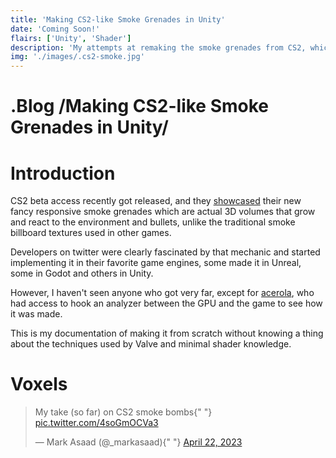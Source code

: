 ```yaml
---
title: 'Making CS2-like Smoke Grenades in Unity'
date: 'Coming Soon!'
flairs: ['Unity', 'Shader']
description: 'My attempts at remaking the smoke grenades from CS2, which are 3D volumes that react with the environment, not your typical smoke billboard textures. (Work in progress..✍️)'
img: './images/.cs2-smoke.jpg'
---
```


<h1>
  <span className="text-primary-dark">.</span>Blog
  <span className="text-primary-dark">/</span>Making CS2-like Smoke Grenades in
  Unity<span className="text-primary-dark">/</span>
</h1>

# Introduction

CS2 beta access recently got released, and they [showcased](https://youtu.be/_y9MpNcAitQ) their new fancy responsive smoke grenades which are actual 3D volumes that grow and react to the environment and bullets, unlike the traditional smoke billboard textures used in other games.

Developers on twitter were clearly fascinated by that mechanic and started implementing it in their favorite game engines, some made it in Unreal, some in Godot and others in Unity.

However, I haven't seen anyone who got very far, except for [acerola](https://youtu.be/ryB8hT5TMSg), who had access to hook an analyzer between the GPU and the game to see how it was made.

This is my documentation of making it from scratch without knowing a thing about the techniques used by Valve and minimal shader knowledge.

# Voxels

<blockquote class="twitter-tweet" data-theme="dark">
  <p lang="en" dir="ltr">
    My take (so far) on CS2 smoke bombs{" "}
    <a href="https://t.co/4soGmOCVa3">pic.twitter.com/4soGmOCVa3</a>
  </p>
  &mdash; Mark Asaad (@_markasaad){" "}
  <a href="https://twitter.com/_markasaad/status/1649570285815775232?ref_src=twsrc%5Etfw">
    April 22, 2023
  </a>
</blockquote> <script
  async
  src="https://platform.twitter.com/widgets.js"
  charset="utf-8"
></script>
